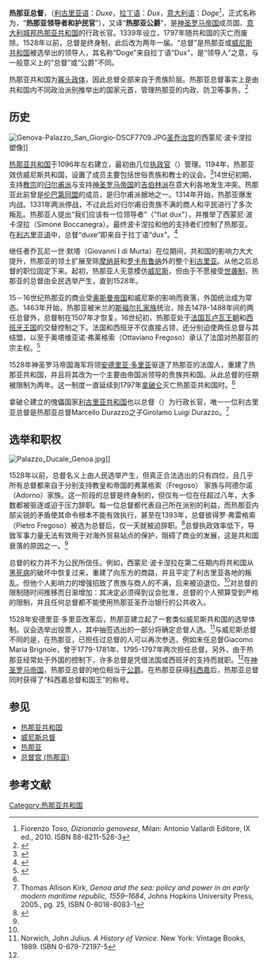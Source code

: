 {{Infobox Political post
|post            = 总督
|body            = [[热那亚共和国|热那亚共和国]]
|nativename      = ''Dux Januensium''
|insignia        = Flag_of_Genoa.svg
|insigniasize    = 120px
|insigniacaption = 热那亚共和国旗帜
|department      =
|image           = 
|alt             =
|residence       = 
|nominator       = 
|nominatorpost   = 
|appointer       = 
|appointerpost   = 
|termlength      = 终身<small>（1339-1527）</small>，两年<small>（1528－1797）</small>
|inaugural       = Simone Boccanegra
|formation       = 1339年
|last            = Giacomo Maria Brignole
|abolished       = 1797年
|succession      = 
|deputy          = 
}}

'''热那亚总督'''，（[[利古里亚语|利古里亚语]]：''Duxe''，[[拉丁语|拉丁语]]：''Dux''，[[意大利语|意大利语]]：''Doge''<ref>Fiorenzo Toso, ''Dizionario genovese'', Milan: Antonio Vallardi Editore, IX ed., 2010. ISBN 88-8211-528-3</ref>，正式名称为{{Lang-la|''Januensium dux et populi defensor''}}，“'''热那亚领导者和护民官'''”），又译“'''热那亚公爵'''”，是[[神圣罗马帝国|神圣罗马帝国]]成员国、[[意大利|意大利]][[城邦|城邦]][[热那亚共和国|热那亚共和国]]的行政长官。1339年设立，1797年随共和国的灭亡而废除。1528年以前，总督是终身制，此后改为两年一届。“总督”是热那亚或[[威尼斯共和国|威尼斯共和国]]被选举出的领导人，其名称“Doge”来自拉丁语“Dux”，是“领导人”之意，与一般意义上的“总督”或“公爵”不同。

热那亚共和国为[[寡头政体|寡头政体]]，因此总督全部来自于贵族阶层。热那亚总督事实上是由共和国内不同政治派别推举出的国家元首，管理热那亚的内政、防卫等事务。<ref name="EB1911">{{EB1911|inline=1|wstitle=Doge|volume=8}}</ref>

==历史==
[[Image:Genova-Palazzo_San_Giorgio-DSCF7709.JPG|thumb]][[圣乔治宫_(热那亚)|圣乔治宫]]的西蒙尼·波卡涅拉塑像]]

[[热那亚共和国|热那亚共和国]]于1096年左右建立，最初由几位[[执政官|执政官]]（{{Lang-la|consul}}）管理。1194年，热那亚效仿威尼斯共和国，设置了成员主要包括世俗贵族和教士的议会。<ref name= Greif>{{cite journal en |last= Greif |first= Avner |date= 1997 |title= ''Self-enforcing Political System and Economic Growth: Late Medieval Genoa'' |journal=  |volume=  |issue=  |pages=  |id=  |url= http://papers.ssrn.com/sol3/papers.cfm?abstract_id=49207 |accessdate= 2016-05-15 |quote=  |archive-date= 2020-08-12 |archive-url= https://web.archive.org/web/20200812035522/https://papers.ssrn.com/sol3/papers.cfm?abstract_id=49207 |dead-url= no }}</ref>14世纪初期，支持[[教宗|教宗]]的[[归尔甫派和吉伯林派|归尔甫派]]与支持[[神圣罗马帝国|神圣罗马帝国]]的[[归尔甫派和吉伯林派|吉伯林派]]在意大利各地发生冲突。热那亚此前曾是[[伦巴第同盟|伦巴第同盟]]的成员，是归尔甫派据地之一。1314年开始，热那亚爆发内战。1331年两派停战，不过此后对归尔甫旧贵族不满的商人和平民进行了多次叛乱。热那亚人提出“我们应该有一位领导者”（"fiat dux"），并推举了西蒙尼·波卡涅拉（Simone Boccanegra）。最终波卡涅拉和他的支持者们控制了热那亚。在[[利古里亚语|利古里亚语]]中，总督“duxe”即来自于拉丁语“dux”。<ref name= Epstein>{{cite book |author= Steven A. Epstein |authorlink= |coauthors= |title= ''Genoa and the Genoese, 958-1528'' |year= 1996 |publisher= The University of North Carolina Press |location= Chapel Hill |isbn= 0-8078-2291-4}}</ref>

继任者乔瓦尼一世·默塔（Giovanni I di Murta）在位期间，共和国的影响力大大提升，热那亚的领土扩展至除[[摩纳哥|摩纳哥]]和[[罗卡布鲁纳|罗卡布鲁纳]]外的整个[[利古里亚|利古里亚]]。从他之后总督的职位固定下来。起初，热那亚人无意模仿[[威尼斯总督|威尼斯]]，但由于不愿接受[[世袭制|世袭制]]，热那亚的总督由全民选举产生，直到1528年。

15－16世纪热那亚的商业受[[奥斯曼帝国|奥斯曼帝国]]和威尼斯的影响而衰落，外国统治成为常态。1463年开始，热那亚被米兰的[[斯福尔扎家族|斯福尔扎家族]]统治，除去1478-1488年间的两任总督外，总督制在1507年才恢复。16世纪初，热那亚处于[[法国|法国]][[瓦卢瓦王朝|瓦卢瓦王朝]]和[[西班牙王国|西班牙王国]]的交替控制之下。法国和西班牙不仅直接占领，还分别迫使两任总督与其结盟，以至于奥塔维亚诺·弗莱格索（Ottaviano Fregoso）承认了法国对热那亚的宗主权。<ref>{{cite journal en |last= Day |first= William R. |date= 2005 |title= ''The petty coinage of Genoa under the early doges, 1339-1396'' |journal= XIII Congreso Internacional de Numismática |volume=  |issue=  |pages=  |id=  |url= http://va.www.mcu.es/museos/docs/MC/ActasNumis/the_petty_coinage_Genoa.pdf |accessdate= 2016-05-15 |archive-date= 2017-03-05 |archive-url= https://web.archive.org/web/20170305032525/http://va.www.mcu.es/museos/docs/MC/ActasNumis/the_petty_coinage_Genoa.pdf |dead-url= no }}</ref>

1528年神圣罗马帝国海军将领[[安德烈亚·多里亚|安德里亚·多里亚]]驱逐了热那亚的法国人，重建了热那亚共和国，并且将其改为一个主要由帝国派领导的贵族共和国。从此总督的任期被限制为两年。这一制度一直延续到1797年[[拿破仑|拿破仑]]灭亡热那亚共和国时。<ref name="EB1911"></ref>

拿破仑建立的傀儡国家[[利古里亚共和国|利古里亚共和国]]也以总督（{{Lang-it|doge}}）为行政长官，唯一一位利古里亚总督是热那亚总督Marcello Durazzo之子Girolamo Luigi Durazzo。<ref>Thomas Allison Kirk, ''Genoa and the sea: policy and power in an early modern maritime republic, 1559–1684'', Johns Hopkins University Press, 2005., pg. 25, ISBN 0-8018-8083-1</ref>

==选举和职权==
[[Image:Palazzo_Ducale_Genoa.jpg|thumb]]]]

1528年以前，总督名义上由人民选举产生，但真正合法选出的只有四位，且几乎所有总督都来自于分别支持教皇和帝国的弗莱格索（Fregoso） 家族与阿德尔诺（Adorno）家族。这一阶段的总督是终身制的，但仅有一位在任超过八年，大多数都被驱逐或迫于压力辞职。每一位总督都代表自己所在派别的利益，而热那亚内部尖锐的矛盾使其命令根本不能有效执行，甚至在1393年，总督彼得罗·弗雷格索（Pietro Fregoso）被选为总督后，仅一天就被迫辞职。<ref> {{cite book|last= Sergio|first= Buonadonna|coauthors =Mario Mercenaro|title= ''Rosso doge: I dogi della Repubblica di Genova dal 1339 al 1797''|date= 2007|publisher= De Ferrari Editori|location= Genova|isbn=8871722523}}</ref>总督执政效率低下，导致军事力量无法有效用于对海外贸易站点的保护，阻碍了商业的发展，这是共和国衰落的原因之一。<ref name= Greif></ref>

总督的权力并不为公民所信任。例如，西蒙尼·波卡涅拉在第二任期内将共和国从[[黑死病|黑死病]]的破坏中恢复过来，重建了向东方的商路，并且平定了利古里亚各地的叛乱。但他个人影响力的增强招致了贵族与商人的不满，后来被迫退位。<ref name= Epstein></ref>对总督的限制随时间推移而日渐增加：其决定必须得到议会批准，总督的个人预算受到严格的限制，并且任何总督都不能使用热那亚圣乔治银行的公共收入。

1528年安德里亚·多里亚改革后，热那亚建立起了一套类似威尼斯共和国的选举体制。议会选举出投票人，其中抽签选出的一部分将确定总督人选。<ref>Norwich, John Julius. ''A History of Venice''. New York: Vintage Books, 1989. ISBN 0-679-72197-5</ref>与威尼斯总督不同的是，在热那亚，已担任过总督的人可以再次参选，例如末任总督Giacomo Maria Brignole，曾于1779-1781年、1795-1797年两次担任总督。另外，由于热那亚经常处于外国的控制下，许多总督是凭借法国或西班牙的支持而就职。<ref name= Greif></ref>在[[神圣罗马帝国|神圣罗马帝国]]，热那亚总督的地位相当于[[公爵|公爵]]。在热那亚获得[[科西嘉|科西嘉]]后，热那亚总督同时获得了“科西嘉总督和国王”的称号。

==参见==
*[[热那亚共和国|热那亚共和国]]
*[[威尼斯总督|威尼斯总督]]
*[[热那亚|热那亚]]
*[[总督宫_(热那亚)|总督宫 (热那亚)]]
==参考文献==
{{reflist}}

[[Category:热那亚共和国|Category:热那亚共和国]]